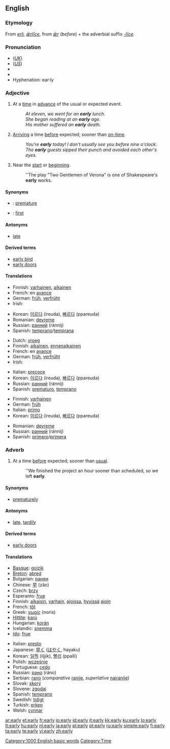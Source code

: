 ==English==

{{rank|arms|across|answer|447|early|saying|talk|spirit}}

===Etymology===
From {{ME.}} ''[[erli]]'', {{OE.}} ''[[ærlice|ǣrlīce]]'', from ''[[ær#Old English|ǣr]]'' (''before'') + the adverbial suffix ''[[-līce]]''.

===Pronunciation===
* (''[[Received Pronunciation|UK]]'') {{IPA|/ˈɜːli/}}
* (''[[General American|US]]'') {{IPA|/ˈɝli/}}
* {{audio|en-us-early.ogg|Audio (US)}}
* {{rhymes|ɜː(r)li}}
* Hyphenation: ear&middot;ly

===Adjective===
{{en-adj|earli|er}}

# At a [[time]] in [[advance]] of the usual or expected event.
#: ''At eleven, we went for an '''early''' lunch.''
#: ''She began reading at an '''early''' age.''
#: ''His mother suffered an '''early''' death.''
# [[arrive|Arriving]] a time [[before]] expected; sooner than [[on-time]].
#: ''You're '''early''' today! I don't usually see you before nine o'clock.''
#: ''The '''early''' guests sipped their punch and avoided each other's eyes.''
# Near the [[start]] or [[beginning]].
#: ''The play "Two Gentlemen of Verona" is one of Shakespeare's '''early''' works.

====Synonyms====
* {{italbrac|at a time in advance of the usual}}: [[premature]]
* {{italbrac|near the start}}: [[first]]

====Antonyms====
* [[late]]

====Derived terms====
* [[early bird]]
* [[early doors]]

====Translations====
{{trans-top|at a time in advance of the usual}}
* Finnish: [[varhainen]], [[aikainen]]
* French: en [[avance]]
* German: [[früh]], [[verfrüht]]
* Irish: {{t|ga|luath}}
{{trans-mid}}
* Korean: [[이르다]] (ireuda), [[빠르다]] (ppareuda)
* Romanian: [[devreme]]
* Russian: [[ранний]] (ránnij)
* Spanish: [[temprano]]/[[temprana]]
{{trans-bottom}}

{{trans-top|arriving at a time before expected}}
* Dutch: [[vroeg]]
* Finnish: [[aikainen]], [[ennenaikainen]]
* French: en [[avance]]
* German: [[früh]], [[verfrüht]]
* Irish: {{t|ga|luath}}
{{trans-mid}}
* Italian: [[precoce]]
* Korean: [[이르다]] (ireuda), [[빠르다]] (ppareuda)
* Russian: [[ранний]] (ránnij)
* Spanish: [[prematuro]], [[temprano]]
{{trans-bottom}}

{{trans-top|near the start or beginning}}
* Finnish: [[varhainen]]
* German: [[früh]]
* Italian: [[primo]]
* Korean: [[이르다]] (ireuda), [[빠르다]] (ppareuda)
{{trans-mid}}
* Romanian: [[devreme]]
* Russian: [[ранний]] (ránnij)
* Spanish: [[primero]]/[[primera]]
{{trans-bottom}}

===Adverb===
{{en-adv|earli|er}}

# At a time [[before]] expected; sooner than [[usual]].
#: ''We finished the project an hour sooner than scheduled, so we left '''early'''.

====Synonyms====
* [[prematurely]]

====Antonyms====
* [[late]], [[tardily]]

====Derived terms====
* [[early doors]]

====Translations====
{{trans-top|at a time before expected}}
* [[Basque]]: [[goizik]]
* [[Breton]]: [[abred]]
* Bulgarian: [[ранен]] {{m}}
* Chinese: [[早]] (zǎo)
* Czech: [[brzy]]
* Esperanto: [[frue]]
* Finnish: [[aikaisin]], [[varhain]], [[ajoissa]], [[hyvä|hyvissä]] [[aika|ajoin]]
* French: [[tôt]]
* Greek: [[νωρίς]] (noris)
* [[Hittite]]: [[karú]]
* Hungarian: [[korán]]
* Icelandic: [[snemma]]
* [[Ido]]: [[frue]]
{{trans-mid}}
* Italian: [[presto]]
* Japanese: [[早く]] ([[はやく]], hayaku)
* Korean: [[일찍]] (iljjik), [[빨리]] (ppalli)
* Polish: [[wcześnie]]
* Portuguese: [[cedo]]
* Russian: [[рано]] (ráno)
* Serbian: [[rano]] (''comparative'' [[ranije]], ''superlative'' [[najranije]])
* Slovak: [[skorý]]
* Slovene: [[zgodaj]]
* Spanish: [[temprano]]
* Swedish: [[tidigt]]
* Turkish: [[erken]]
* Welsh: [[cynnar]]
{{trans-bottom}}

[[Category:1000 English basic words]]
[[Category:Time]]

[[ar:early]]
[[et:early]]
[[fr:early]]
[[io:early]]
[[id:early]]
[[it:early]]
[[kk:early]]
[[ku:early]]
[[lo:early]]
[[lt:early]]
[[hu:early]]
[[nl:early]]
[[ja:early]]
[[pl:early]]
[[pt:early]]
[[ru:early]]
[[simple:early]]
[[fi:early]]
[[ta:early]]
[[te:early]]
[[vi:early]]
[[zh:early]]
